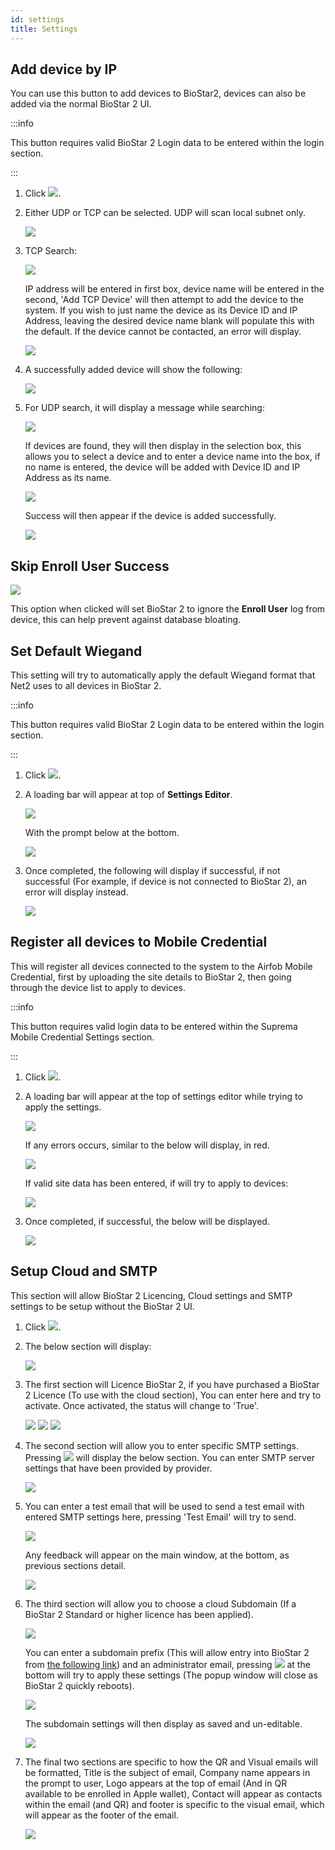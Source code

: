 ```yaml
---
id: settings
title: Settings
---
```


## Add device by IP

You can use this button to add devices to BioStar2, devices can also be added via the normal BioStar 2 UI.

:::info

This button requires valid BioStar 2 Login data to be entered within the login section.

:::

1. Click <Image src='/img/integration/ico-add-device.png' ico alone />.

1. Either UDP or TCP can be selected. UDP will scan local subnet only.

    <Image src='/img/integration/add-device-ip2.png' alone />

1. TCP Search:

    <Image src='/img/integration/add-device-ip3.png' alone />

    IP address will be entered in first box, device name will be entered in the second, 'Add TCP Device' will then attempt to add the device to the system. If you wish to just name the device as its Device ID and IP Address, leaving the desired device name blank will populate this with the default. If the device cannot be contacted, an error will display.

    <Image src='/img/integration/add-device-ip3-1.png' alone />

1. A successfully added device will show the following:

    <Image src='/img/integration/add-device-ip4.png' alone />

1. For UDP search, it will display a message while searching:

    <Image src='/img/integration/add-device-ip5.png' alone />

    If devices are found, they will then display in the selection box, this allows you to select a device and to enter a device name into the box, if no name is entered, the device will be added with Device ID and IP Address as its name.

    <Image src='/img/integration/add-device-ip5-1.png' alone />

    Success will then appear if the device is added successfully.

    <Image src='/img/integration/add-device-ip4.png' alone />

## Skip Enroll User Success

<Image src='/img/integration/ico-skip-enroll-user-success.png' alone />

This option when clicked will set BioStar 2 to ignore the **Enroll User** log from device, this can help prevent against database bloating.

## Set Default Wiegand

This setting will try to automatically apply the default Wiegand format that Net2 uses to all devices in BioStar 2.

:::info

This button requires valid BioStar 2 Login data to be entered within the login section.

:::

1. Click <Image src='/img/integration/ico-set-default-wiegand.png' ico alone />.

1. A loading bar will appear at top of **Settings Editor**.

    <Image src='/img/integration/set-defaule-wiegand2.png' alone />

    With the prompt below at the bottom.

    <Image src='/img/integration/set-defaule-wiegand2-1.png' alone />

1. Once completed, the following will display if successful, if not successful (For example, if device is not connected to BioStar 2), an error will display instead.

    <Image src='/img/integration/set-defaule-wiegand3.png' alone />

## Register all devices to Mobile Credential

This will register all devices connected to the system to the Airfob Mobile Credential, first by uploading the site details to BioStar 2, then going through the device list to apply to devices.

:::info

This button requires valid login data to be entered within the Suprema Mobile Credential Settings section.

:::

1. Click <Image src='/img/integration/ico-register-all-devices-mobile-credentrial.png' ico alone />.

1. A loading bar will appear at the top of settings editor while trying to apply the settings.

    <Image src='/img/integration/register-all-device-mobile-credential2.png' alone />

    If any errors occurs, similar to the below will display, in red.

    <Image src='/img/integration/register-all-device-mobile-credential2-1.png' alone />

    If valid site data has been entered, if will try to apply to devices:

    <Image src='/img/integration/register-all-device-mobile-credential2-2.png' alone />

1. Once completed, if successful, the below will be displayed.

    <Image src='/img/integration/register-all-device-mobile-credential3.png' alone />

## Setup Cloud and SMTP

This section will allow BioStar 2 Licencing, Cloud settings and SMTP settings to be setup without the BioStar 2 UI.

1. Click <Image src='/img/integration/ico-setup-cloud-and-smtp.png' ico alone />.

1. The below section will display:

    <Image src='/img/integration/setup-cloud-smtp2.png' alone />

1. The first section will Licence BioStar 2, if you have purchased a BioStar 2 Licence (To use with the cloud section), You can enter here and try to activate. Once activated, the status will change to 'True'.

    <Image src='/img/integration/setup-cloud-smtp3.png' alone />

    <Image src='/img/integration/setup-cloud-smtp3-1.png' alone />

    <Image src='/img/integration/setup-cloud-smtp3-2.png' alone />

1. The second section will allow you to enter specific SMTP settings. Pressing <Image src='/img/integration/ico-smtp-settings.png' ico alone /> will display the below section. You can enter SMTP server settings that have been provided by provider.

    <Image src='/img/integration/setup-cloud-smtp4.png' alone />

1. You can enter a test email that will be used to send a test email with entered SMTP settings here, pressing 'Test Email' will try to send.

    <Image src='/img/integration/setup-cloud-smtp5.png' alone />

    Any feedback will appear on the main window, at the bottom, as previous sections detail.

    <Image src='/img/integration/setup-cloud-smtp5-1.png' alone />

1. The third section will allow you to choose a cloud Subdomain (If a BioStar 2 Standard or higher licence has been applied).

    <Image src='/img/integration/setup-cloud-smtp6.png' alone />

    You can enter a subdomain prefix (This will allow entry into BioStar 2 from [the following link](https://prefix.biostar2.com)) and an administrator email, pressing <Image src='/img/integration/ico-apply.png' ico alone /> at the bottom will try to apply these settings (The popup window will close as BioStar 2 quickly reboots).

    <Image src='/img/integration/setup-cloud-smtp6-1.png' alone />

    The subdomain settings will then display as saved and un-editable.

    <Image src='/img/integration/setup-cloud-smtp6-2.png' alone />

1. The final two sections are specific to how the QR and Visual emails will be formatted, Title is the subject of email, Company name appears in the prompt to user, Logo appears at the top of email (And in QR available to be enrolled in Apple wallet), Contact will appear as contacts within the email (and QR) and footer is specific to the visual email, which will appear as the footer of the email.

    <Image src='/img/integration/setup-cloud-smtp7.png' alone />